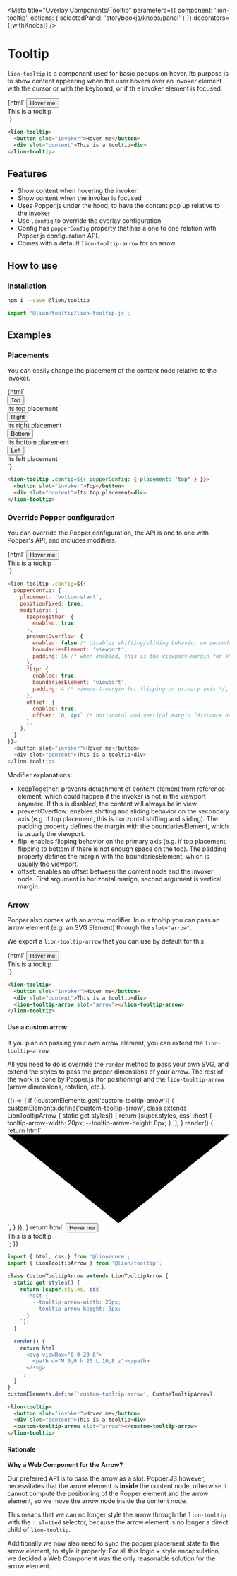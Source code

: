 
<Meta
  title="Overlay Components/Tooltip"
  parameters={{
    component: 'lion-tooltip',
    options: {
      selectedPanel: 'storybookjs/knobs/panel'
    }
  }}
  decorators={[withKnobs]}
/>

# Tooltip

`lion-tooltip` is a component used for basic popups on hover.
Its purpose is to show content appearing when the user hovers over an invoker element with the cursor or with the keyboard, or if th
e invoker element is focused.

<Story name="Default">
  {html`
    <style>${tooltipDemoStyles}</style>
    <lion-tooltip>
      <button slot="invoker" class="demo-tooltip-invoker">Hover me</button>
      <div slot="content" class="demo-tooltip-content">This is a tooltip<div>
    </lion-tooltip>
  `}
</Story>

```html
<lion-tooltip>
  <button slot="invoker">Hover me</button>
  <div slot="content">This is a tooltip<div>
</lion-tooltip>
```

## Features

- Show content when hovering the invoker
- Show content when the invoker is focused
- Uses Popper.js under the hood, to have the content pop up relative to the invoker
- Use `.config` to override the overlay configuration
- Config has `popperConfig` property that has a one to one relation with Popper.js configuration API.
- Comes with a default `lion-tooltip-arrow` for an arrow.

## How to use

### Installation

```sh
npm i --save @lion/tooltip
```

```js
import '@lion/tooltip/lion-tooltip.js';
```

## Examples

### Placements

You can easily change the placement of the content node relative to the invoker.

<Story name="Placements">
  {html`
    <style>
      ${tooltipDemoStyles}
    </style>
    <div class="demo-box-placements">
      <lion-tooltip .config=${{ popperConfig: { placement: 'top' } }}>
        <button slot="invoker">Top</button>
        <div slot="content" class="demo-tooltip-content">Its top placement</div>
        <lion-tooltip-arrow slot="arrow"></lion-tooltip-arrow>
      </lion-tooltip>
      <lion-tooltip .config=${{ popperConfig: { placement: 'right' } }}>
        <button slot="invoker">Right</button>
        <div slot="content" class="demo-tooltip-content">Its right placement</div>
        <lion-tooltip-arrow slot="arrow"></lion-tooltip-arrow>
      </lion-tooltip>
      <lion-tooltip .config=${{ popperConfig: { placement: 'bottom' } }}>
        <button slot="invoker">Bottom</button>
        <div slot="content" class="demo-tooltip-content">Its bottom placement</div>
        <lion-tooltip-arrow slot="arrow"></lion-tooltip-arrow>
      </lion-tooltip>
      <lion-tooltip .config=${{ popperConfig: { placement: 'left' } }}>
        <button slot="invoker">Left</button>
        <div slot="content" class="demo-tooltip-content">Its left placement</div>
        <lion-tooltip-arrow slot="arrow"></lion-tooltip-arrow>
      </lion-tooltip>
    </div>
  `}
</Story>

```html
<lion-tooltip .config=${{ popperConfig: { placement: 'top' } }}>
  <button slot="invoker">Top</button>
  <div slot="content">Its top placement<div>
</lion-tooltip>
```

### Override Popper configuration

You can override the Popper configuration, the API is one to one with Popper's API, and includes modifiers.

<Story name="Override Popper config">
  {html`
    <style>${tooltipDemoStyles}</style>
    <lion-tooltip .config=${{
      popperConfig: object('Popper Configuration', {
        placement: 'bottom-start',
        positionFixed: true,
        modifiers: {
          keepTogether: {
            enabled: true,
          },
          preventOverflow: {
            enabled: false,
            boundariesElement: 'viewport',
            padding: 16,
          },
          flip: {
            enabled: true,
            boundariesElement: 'viewport',
            padding: 4,
          },
          offset: {
            enabled: true,
            offset: `0, 4px`,
          },
        },
      })}}>
      <button slot="invoker" class="demo-tooltip-invoker">Hover me</button>
      <div slot="content" class="demo-tooltip-content">This is a tooltip<div>
    </lion-tooltip>
  `}
</Story>

```js
<lion-tooltip .config=${{
  popperConfig: {
    placement: 'bottom-start',
    positionFixed: true,
    modifiers: {
      keepTogether: {
        enabled: true,
      },
      preventOverflow: {
        enabled: false /* disables shifting/sliding behavior on secondary axis */,
        boundariesElement: 'viewport',
        padding: 16 /* when enabled, this is the viewport-margin for shifting/sliding */,
      },
      flip: {
        enabled: true,
        boundariesElement: 'viewport',
        padding: 4 /* viewport-margin for flipping on primary axis */,
      },
      offset: {
        enabled: true,
        offset: `0, 4px` /* horizontal and vertical margin (distance between popper and referenceElement) */,
      },
    },
  }
}}>
  <button slot="invoker">Hover me</button>
  <div slot="content">This is a tooltip<div>
</lion-tooltip>
```

Modifier explanations:

- keepTogether: prevents detachment of content element from reference element, which could happen if the invoker is not in the viewport anymore. If this is disabled, the content will always be in view.
- preventOverflow: enables shifting and sliding behavior on the secondary axis (e.g. if top placement, this is horizontal shifting and sliding). The padding property defines the margin with the boundariesElement, which is usually the viewport.
- flip: enables flipping behavior on the primary axis (e.g. if top placement, flipping to bottom if there is not enough space on the top). The padding property defines the margin with the boundariesElement, which is usually the viewport.
- offset: enables an offset between the content node and the invoker node. First argument is horizontal marign, second argument is vertical margin.


### Arrow

Popper also comes with an arrow modifier.
In our tooltip you can pass an arrow element (e.g. an SVG Element) through the `slot="arrow"`.

We export a `lion-tooltip-arrow` that you can use by default for this.

<Story name="Arrow">
  {html`
    <style>${tooltipDemoStyles}</style>
    <lion-tooltip>
      <button slot="invoker" class="demo-tooltip-invoker">Hover me</button>
      <div slot="content" class="demo-tooltip-content">This is a tooltip<div>
      <lion-tooltip-arrow slot="arrow"></lion-tooltip-arrow>
    </lion-tooltip>
  `}
</Story>

```html
<lion-tooltip>
  <button slot="invoker">Hover me</button>
  <div slot="content">This is a tooltip<div>
  <lion-tooltip-arrow slot="arrow"></lion-tooltip-arrow>
</lion-tooltip>
```

#### Use a custom arrow

If you plan on passing your own arrow element, you can extend the `lion-tooltip-arrow`.

All you need to do is override the `render` method to pass your own SVG, and extend the styles to pass the proper dimensions of your arrow.
The rest of the work is done by Popper.js (for positioning) and the `lion-tooltip-arrow` (arrow dimensions, rotation, etc.).

<Story name="Custom arrow">
  {() => {
    if (!customElements.get('custom-tooltip-arrow')) {
      customElements.define('custom-tooltip-arrow', class extends LionTooltipArrow {
        static get styles() {
          return [super.styles, css`
            :host {
              --tooltip-arrow-width: 20px;
              --tooltip-arrow-height: 8px;
            }
          `];
        }
        render() {
          return html`
            <svg viewBox="0 0 20 8">
              <path d="M 0,0 h 20 L 10,8 z"></path>
            </svg>
          `;
        }
      });
    }
    return html`
      <style>${tooltipDemoStyles}</style>
      <lion-tooltip>
        <button slot="invoker" class="demo-tooltip-invoker">Hover me</button>
        <div slot="content" class="demo-tooltip-content">This is a tooltip<div>
        <custom-tooltip-arrow slot="arrow"></custom-tooltip-arrow>
      </lion-tooltip>
    `;
  }}
</Story>

```js
import { html, css } from '@lion/core';
import { LionTooltipArrow } from '@lion/tooltip';

class CustomTooltipArrow extends LionTooltipArrow {
  static get styles() {
    return [super.styles, css`
      :host {
        --tooltip-arrow-width: 20px;
        --tooltip-arrow-height: 8px;
      }
    `];
  }

  render() {
    return html`
      <svg viewBox="0 0 20 8">
        <path d="M 0,0 h 20 L 10,8 z"></path>
      </svg>
    `;
  }
}
customElements.define('custom-tooltip-arrow', CustomTooltipArrow);
```

```html
<lion-tooltip>
  <button slot="invoker">Hover me</button>
  <div slot="content">This is a tooltip<div>
  <custom-tooltip-arrow slot="arrow"></custom-tooltip-arrow>
</lion-tooltip>
```

#### Rationale

**Why a Web Component for the Arrow?**

Our preferred API is to pass the arrow as a slot.
Popper.JS however, necessitates that the arrow element is **inside** the content node,
otherwise it cannot compute the positioning of the Popper element and the arrow element, so we move the arrow node inside the content node.

This means that we can no longer style the arrow through the `lion-tooltip` with the `::slotted` selector,
because the arrow element is no longer a direct child of `lion-tooltip`.

Additionally we now also need to sync the popper placement state to the arrow element, to style it properly.
For all this logic + style encapsulation, we decided a Web Component was the only reasonable solution for the arrow element.
